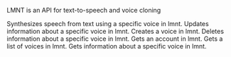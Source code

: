 LMNT is an API for text-to-speech and voice cloning

<Accordion title="Get Synthesize Speech">
Synthesizes speech from text using a specific voice in lmnt.
</Accordion>

<Accordion title="Update Voice Info">
Updates information about a specific voice in lmnt.
</Accordion>

<Accordion title="Create Voice">
Creates a voice in lmnt.
</Accordion>

<Accordion title="Delete Voice Info">
Deletes information about a specific voice in lmnt.
</Accordion>

<Accordion title="Get Account">
Gets an account in lmnt.
</Accordion>

<Accordion title="Get Voices List">
Gets a list of voices in lmnt.
</Accordion>

<Accordion title="Get Voice Info">
Gets information about a specific voice in lmnt.
</Accordion>


